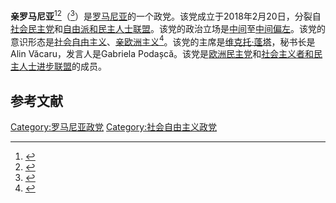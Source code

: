 '''亲罗马尼亚'''<ref>{{Cite web|title=姜瑜大使分别拜会罗马尼亚主要政党领导人|url=http://www.chinaembassy.org.ro/chn/sghd/t1676067.htm|accessdate=2021-01-28|work=www.chinaembassy.org.ro|archive-date=2021-01-28|archive-url=https://web.archive.org/web/20210128122529/http://www.chinaembassy.org.ro/chn/sghd/t1676067.htm|dead-url=no}}</ref><ref>{{Cite web|title=Radio Romania International - 2019年5月27日：罗马尼亚周日选举的反应|url=https://www.rri.ro/zh_cn/2019年5月27日_罗马尼亚周日选举的反应-2599401|accessdate=2021-01-28|author=|date=|format=|work=Radio Romania International|publisher=|language=|archive-date=2021年1月28日|archive-url=https://web.archive.org/web/20210128123435/https://www.rri.ro/zh_cn/2019%E5%B9%B45%E6%9C%8827%E6%97%A5_%E7%BD%97%E9%A9%AC%E5%B0%BC%E4%BA%9A%E5%91%A8%E6%97%A5%E9%80%89%E4%B8%BE%E7%9A%84%E5%8F%8D%E5%BA%94-2599401|dead-url=no}}</ref>（{{lang-ro|PRO România}}<ref>{{Cite web|title=Pro România a convocat un congres extraordinar pentru întreruperea demersurilor de fuziune cu ALDE|url=https://www.mediafax.ro/politic/pro-romania-a-convocat-un-congres-extraordinar-pentru-intreruperea-demersurilor-de-fuziune-cu-alde-19883776|accessdate=2021-01-28|author=|date=|format=|work=Mediafax|publisher=|language=ro|archive-date=2021-02-03|archive-url=https://web.archive.org/web/20210203001116/https://www.mediafax.ro/politic/pro-romania-a-convocat-un-congres-extraordinar-pentru-intreruperea-demersurilor-de-fuziune-cu-alde-19883776|dead-url=no}}</ref>）是[[罗马尼亚|罗马尼亚]]的一个政党。该党成立于2018年2月20日，分裂自[[社会民主党_(罗马尼亚)|社会民主党]]和[[自由派和民主人士联盟|自由派和民主人士联盟]]。该党的政治立场是[[中间主义|中间]]至[[中间偏左|中间偏左]]。该党的意识形态是[[社会自由主义|社会自由主义]]、[[亲欧洲主义|亲欧洲主义]]<ref name=":0">{{Cite news|url=https://www.libertatea.ro/stiri/1954258-1954258|title=Victor Ponta, în partidul Pro România, alături de Daniel Constantin: Nu mi-am propus să rup PSD|date=2017-09-03|work=Libertatea.ro|access-date=2018-11-13|language=ro-RO|archive-date=2020-08-08|archive-url=https://web.archive.org/web/20200808002229/https://www.libertatea.ro/stiri/1954258-1954258|dead-url=no}}</ref>。该党的主席是[[维克托·蓬塔|维克托·蓬塔]]，秘书长是Alin Văcaru，发言人是Gabriela Podașcă。该党是[[欧洲民主党|欧洲民主党]]和[[社会主义者和民主人士进步联盟|社会主义者和民主人士进步联盟]]的成员。

==参考文献==
{{reflist}}
{{罗马尼亚政党}}

[[Category:罗马尼亚政党|Category:罗马尼亚政党]]
[[Category:社会自由主义政党|Category:社会自由主义政党]]